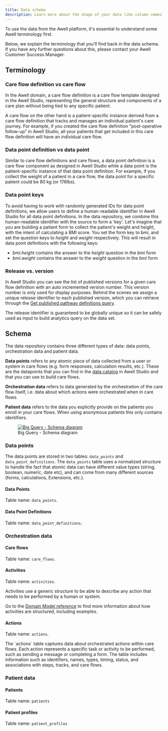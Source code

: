 ```yaml
---
title: Data schema
description: Learn more about the shape of your data like column names, data types, and other information. 
---
```


To use the data from the Awell platform, it's essential to understand some Awell terminology first.

Below, we explain the terminology that you'll find back in the data schema. If you have any further questions about this, please contact your Awell Customer Success Manager.

## Terminology

### Care flow definition vs care flow

In the Awell domain, a care flow definition is a care flow template designed in the Awell Studio, representing the general structure and components of a care plan without being tied to any specific patient.

A care flow on the other hand is a patient-specific instance derived from a care flow definition that tracks and manages an individual patient's care journey. For example, if you created the care flow definition "post-operative follow-up" in Awell Studio, all your patients that get included in this care flow definition will have an individual care flow.

### Data point definition vs data point

Similar to care flow definitions and care flows, a data point definition is a care flow component as designed in Awell Studio while a data point is the patient-specific instance of that data point definition. For example, if you collect the weight of a patient in a care flow, the data point for a specific patient could be 80 kg (or 176lbs).

### Data point keys

To avoid having to work with randomly generated IDs for data point definitions, we allow users to define a human-readable identifier in Awell Studio for all data point definitions. In the data repository, we combine this human-readable identifier with the source to form a 'key'. Let's imagine that you are building a patient form to collect the patient's weight and height, with the intent of calculating a BMI score. You set the form key to <em>bmi</em>, and set the question keys to <em>height</em> and <em>weight</em> respectively. This will result in data point definitions with the following keys:

- <em>bmi.height</em> contains the answer to the <em>height</em> question in the <em>bmi</em> form
- <em>bmi.weight</em> contains the answer to the <em>weight</em> question in the <em>bmi</em> form

### Release vs. version

In Awell Studio you can see the list of published versions for a given care flow definition with an auto incremented version number. This version number is only used for display purposes. Behind the scenes we assign a unique release identifier to each published version, which you can retrieve through the [Get published pathway definitions query](/awell-orchestration/api-reference/queries/get-published-pathways).

The release identifier is guaranteed to be globally unique so it can be safely used as input to build analytics query on the data set.

## Schema

The data repository contains three different types of data: data points, orchestration data and patient data.

**Data points** refers to any atomic piece of data collected from a user or system in care flows (e.g. form responses, calculation results, etc.). These are the datapoints that you can find in the [data catalog](https://help.awellhealth.com/en/articles/4791428-data-catalog) in Awell Studio and that you can use to build care flows.

**Orchestration data** refers to data generated by the orchestration of the care flow itself, i.e. data about which actions were orchestrated when in care flows.

**Patient data** refers to the data you explicitly provide on the patients you enroll in your care flows. When using anonymous patients this only contains identifiers.

<figure className="w-3/4 flex flex-col justify-center text-center relative m-auto">
  <a
    href="https://res.cloudinary.com/da7x4rzl4/image/upload/v1706515210/Developer%20portal/big-query-customer-dataset.png"
    target="_blank"
    className="custom-link"
  >
    <img
      src="https://res.cloudinary.com/da7x4rzl4/image/upload/v1706515210/Developer%20portal/big-query-customer-dataset.png"
      alt="Big Query - Schema diagram"
      className="w-full sm:w-4/6 mx-auto rounded-lg"
    />
  </a>
  <figcaption className="pt-2 dark:text-slate-400">
    Big Query - Schema diagram
  </figcaption>
</figure>

### Data points

The data points are stored in two tables: `data_points` and `data_point_definitions`. The `data_points` table uses a normalized structure to handle the fact that atomic data can have different value types (string, boolean, numeric, date etc), and can come from many different sources (forms, calculations, Extensions, etc.).

#### Data Points

Table name: `data_points`.

<DataPointTableSpecs />

#### Data Point Definitions

Table name: `data_point_definitions`.

<DataPointDefinitionTableSpecs />

### Orchestration data

#### Care flows

Table name: `care_flows`.

<CareFlowTableSpecs />

#### Activities

Table name: `activities`.

<Alert type="info">
  <p className="mb-1">Activities use a generic structure to be able to describe any action that needs to be performed by a human or system.</p><p>Go to the <a href="/awell-orchestration/api-reference/overview/domain-model#activities">Domain Model reference</a> to find more information about how activities are structured, including examples.</p>
</Alert>

<ActivityTableSpecs />

#### Actions

Table name: `actions`.

<Alert type="info">
  <p className="mb-1">The `actions` table captures data about orchestrated actions within care flows. Each action represents a specific task or activity to be performed, such as sending a message or completing a form. The table includes information such as identifiers, names, types, timing, status, and associations with steps, tracks, and care flows.</p>
</Alert>

<ActionTableSpecs />

### Patient data

#### Patients

Table name: `patients`

<PatientTableSpecs />

#### Patient profiles

Table name: `patient_profiles`

<PatientProfileTableSpecs />
